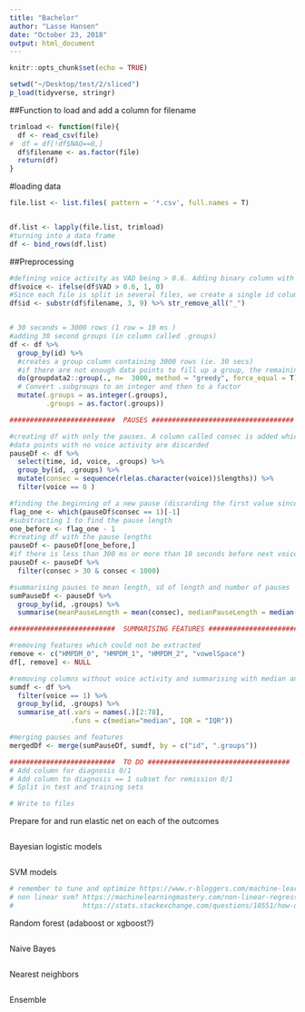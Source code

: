 ```yaml
---
title: "Bachelor"
author: "Lasse Hansen"
date: "October 23, 2018"
output: html_document
---
```


```r
knitr::opts_chunk$set(echo = TRUE)
```

```r
setwd("~/Desktop/test/2/sliced")
p_load(tidyverse, stringr)

```


##Function to load and add a column for filename
```r
trimload <- function(file){
  df <- read_csv(file)
#  df = df[!df$NAQ==0,]
  df$filename <- as.factor(file)
  return(df)
}
```

#loading data
```r
file.list <- list.files( pattern = '*.csv', full.names = T)


df.list <- lapply(file.list, trimload)
#turning into a data frame
df <- bind_rows(df.list)

```

##Preprocessing
```r
#defining voice activity as VAD being > 0.6. Adding binary column with voice 1 and no voice 0 
df$voice <- ifelse(df$VAD > 0.6, 1, 0)
#Since each file is split in several files, we create a single id column, containing only the original file name
df$id <- substr(df$filename, 3, 9) %>% str_remove_all("_")


# 30 seconds = 3000 rows (1 row = 10 ms )
#adding 30 second groups (in column called .groups)
df <- df %>%
  group_by(id) %>%
  #creates a group column containing 3000 rows (ie. 30 secs)
  #if there are not enough data points to fill up a group, the remaining data is discarded
  do(groupdata2::group(., n=  3000, method = "greedy", force_equal = T)) %>% 
  # Convert .subgroups to an integer and then to a factor
  mutate(.groups = as.integer(.groups),
         .groups = as.factor(.groups))

##########################  PAUSES ###################################

#creating df with only the pauses. A column called consec is added which counts the number of consecutive value in voice.
#data points with no voice activity are discarded
pauseDf <- df %>% 
  select(time, id, voice, .groups) %>%  
  group_by(id, .groups) %>%
  mutate(consec = sequence(rle(as.character(voice))$lengths)) %>%
  filter(voice == 0 )

#finding the beginning of a new pause (discarding the first value since its row 1)
flag_one <- which(pauseDf$consec == 1)[-1]
#substracting 1 to find the pause length
one_before <- flag_one - 1
#creating df with the pause lengths 
pauseDf <- pauseDf[one_before,]
#if there is less than 300 ms or more than 10 seconds before next voice activity it is not considered a pause
pauseDf <- pauseDf %>%
  filter(consec > 30 & consec < 1000)

#summarising pauses to mean length, sd of length and number of pauses
sumPauseDf <- pauseDf %>% 
  group_by(id, .groups) %>% 
  summarise(meanPauseLength = mean(consec), medianPauseLength = median(consec), sdPauseLength = sd(consec), iqrPauseLength = IQR(consec), nPauses = n())

##########################  SUMMARISING FEATURES ###################################

#removing features which could not be extracted
remove <- c("HMPDM_0", "HMPDM_1", "HMPDM_2", "vowelSpace")
df[, remove] <- NULL

#removing columns without voice activity and summarising with median and iqr (sd, others???)
sumdf <- df %>% 
  filter(voice == 1) %>%
  group_by(id, .groups) %>% 
  summarise_at(.vars = names(.)[2:78],
               .funs = c(median="median", IQR = "IQR"))

#merging pauses and features
mergedDf <- merge(sumPauseDf, sumdf, by = c("id", ".groups"))

##########################  TO DO ###################################
# Add column for diagnosis 0/1
# Add column to diagnosis == 1 subset for remission 0/1
# Split in test and training sets

# Write to files
```


Prepare for and run elastic net on each of the outcomes
```r

```


Bayesian logistic models
```r

```

SVM models
```r
# remember to tune and optimize https://www.r-bloggers.com/machine-learning-using-support-vector-machines/
# non linear svm? https://machinelearningmastery.com/non-linear-regression-in-r/ 
#                 https://stats.stackexchange.com/questions/10551/how-do-i-choose-what-svm-kernels-to-use

```

Random forest (adaboost or xgboost?)
```r

```

Naive Bayes
```r

```

Nearest neighbors
```r

```

Ensemble
```r

```



